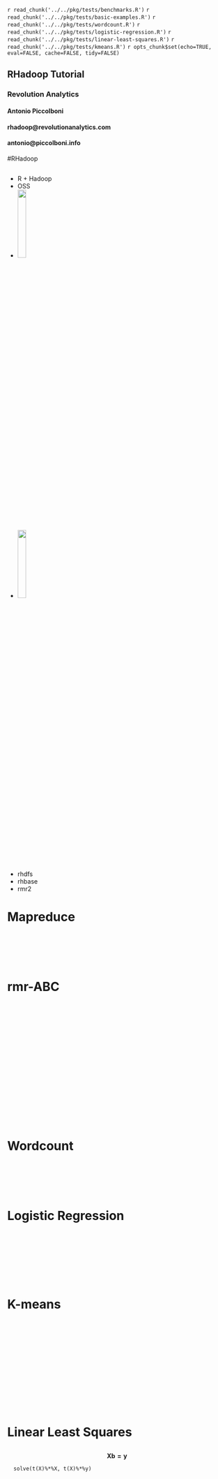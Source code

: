 `r read_chunk('../../pkg/tests/benchmarks.R')`
`r read_chunk('../../pkg/tests/basic-examples.R')`
`r read_chunk('../../pkg/tests/wordcount.R')`
`r read_chunk('../../pkg/tests/logistic-regression.R')`
`r read_chunk('../../pkg/tests/linear-least-squares.R')`
`r read_chunk('../../pkg/tests/kmeans.R')`
`r opts_chunk$set(echo=TRUE, eval=FALSE, cache=FALSE, tidy=FALSE)`


## RHadoop Tutorial
### Revolution Analytics
#### Antonio Piccolboni
#### rhadoop@revolutionanalytics.com
#### antonio@piccolboni.info

#RHadoop 

##

- R + Hadoop
- OSS
- <img src="../resources/revolution.jpeg" width="20%">
- <img src="../resources/rhadoop.png" width="20%">
- rhdfs
- rhbase
- rmr2

# Mapreduce 

##

<ul class="incremental" style="list-style: none" >
<li>
```r
```
<li>
```r
```
</ul>

## 

<ul class="incremental" style="list-style: none" >
<li>
```r
```
<li>
```r
```
</ul>

# rmr-ABC

## 

<ul class="incremental" style="list-style: none" >
<li>
```r
```
<li>
```r
```
</ul>

## 
```r
```
## 
<ul class="incremental" style="list-style: none" >
<li>
```r
```
<li> 
```r
```
</ul>
## 
<ul class="incremental" style="list-style: none" >
<li>
```r
```
<li>
```r
```
</ul>
## 
<ul class="incremental" style="list-style: none" >
<li>
```r
```
<li>
```r
```
</ul>
## 
```r
```
## 
```r
```
## 
```r
```

# Wordcount
##

<ul class="incremental" style="list-style: none" >
<li>
```r
```
<li>
```r
```
</ul>

##

<ul class="incremental" style="list-style: none" >
<li>
```r
```
<li>
```r
```
</ul>



# Logistic Regression

##
<ul class="incremental" style="list-style: none" >

<li>
```r
```
<li>
```r
```
</ul>

##
<ul class="incremental" style="list-style: none" >

<li>
```r
```
</li>
```r
```
</ul>

##

<ul class="incremental" style="list-style: none" >

<li>
```r
```
</li>
```r
```
</ul>


# K-means

##

```r
```
 
##

```r
```

##

```r
```

##

```r
```

##

```r
```

##

```r
```

##

<ul class="incremental" style="list-style: none" >
<li>
```r
```
<li>
```r
```  
</ul>

# Linear Least Squares

##
  
  $$ \mathbf{X b = y}$$  

```
  solve(t(X)%*%X, t(X)%*%y)
```
  
##

```r
```

##
```r
```

##
```r
```

##
<ul class="incremental" style="list-style: none" >

<li>
```r
```
<li>   

```r
```
</ul>